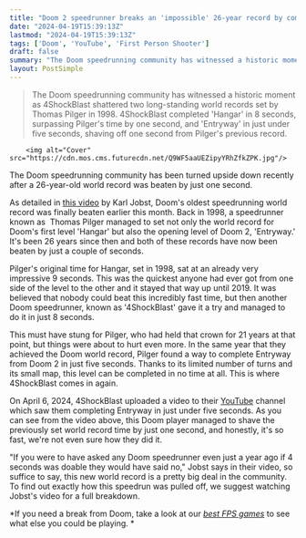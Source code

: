 ```yaml
---
title: "Doom 2 speedrunner breaks an 'impossible' 26-year record by completing the FPS's first level in just 4 seconds"
date: "2024-04-19T15:39:13Z"
lastmod: "2024-04-19T15:39:13Z"
tags: ['Doom', 'YouTube', 'First Person Shooter']
draft: false
summary: "The Doom speedrunning community has witnessed a historic moment as 4ShockBlast shattered two long-standing world records set by Thomas Pilger in 1998. 4ShockBlast completed 'Hangar' in 8 seconds, surpassing Pilger's time by one second, and 'Entryway' in just under five seconds, shaving off one second from Pilger's previous record."
layout: PostSimple
---
```

> The Doom speedrunning community has witnessed a historic moment as 4ShockBlast shattered two long-standing world records set by Thomas Pilger in 1998. 4ShockBlast completed 'Hangar' in 8 seconds, surpassing Pilger's time by one second, and 'Entryway' in just under five seconds, shaving off one second from Pilger's previous record.


        <img alt="Cover" src="https://cdn.mos.cms.futurecdn.net/Q9WF5aaUEZipyYRhZfkZPK.jpg"/>
        
The Doom speedrunning community has been turned upside down recently after a 26-year-old world record was beaten by just one second. 

As detailed in [<u>this video</u>](https://www.youtube.com/watch?v=mOSvxhzoLS0&t=18s) by Karl Jobst, Doom's oldest speedrunning world record was finally beaten earlier this month. Back in 1998, a speedrunner known as  Thomas Pilger managed to set not only the world record for Doom's first level 'Hangar' but also the opening level of Doom 2, 'Entryway.' It's been 26 years since then and both of these records have now been beaten by just a couple of seconds.

Pilger's original time for Hangar, set in 1998, sat at an already very impressive 9 seconds. This was the quickest anyone had ever got from one side of the level to the other and it stayed that way up until 2019. It was believed that nobody could beat this incredibly fast time, but then another Doom speedrunner, known as '4ShockBlast' gave it a try and managed to do it in just 8 seconds.

This must have stung for Pilger, who had held that crown for 21 years at that point, but things were about to hurt even more. In the same year that they achieved the Doom world record, Pilger found a way to complete Entryway from Doom 2 in just five seconds. Thanks to its limited number of turns and its small map, this level can be completed in no time at all. This is where 4ShockBlast comes in again.

On April 6, 2024, 4ShockBlast uploaded a video to their [YouTube](https://www.gamesradar.com/uk/tag/youtube/) channel which saw them completing Entryway in just under five seconds. As you can see from the video above, this Doom player managed to shave the previously set world record time by just one second, and honestly, it's so fast, we're not even sure how they did it.

"If you were to have asked any Doom speedrunner even just a year ago if 4 seconds was doable they would have said no," Jobst says in their video, so suffice to say, this new world record is a pretty big deal in the community. To find out exactly how this speedrun was pulled off, we suggest watching Jobst's video for a full breakdown.

*If you need a break from Doom, take a look at our *[<em>best FPS games</em>](https://www.gamesradar.com/best-fps-games/)* to see what else you could be playing. *
        